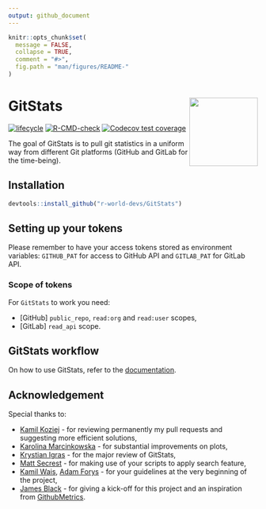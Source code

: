 ```yaml
---
output: github_document
---
```


<!-- README.md is generated from README.Rmd. Please edit that file -->

```r
knitr::opts_chunk$set(
  message = FALSE,
  collapse = TRUE,
  comment = "#>",
  fig.path = "man/figures/README-"
)
```

# GitStats <img src="man/figures/GitStats_logo.png" align="right" height="138" style="float:right; height:138px;"/>

<!-- badges: start -->
[![lifecycle](https://img.shields.io/badge/lifecycle-experimental-orange.svg)](https://lifecycle.r-lib.org/articles/stages.html#experimental)
[![R-CMD-check](https://github.com/r-world-devs/GitStats/workflows/R-CMD-check/badge.svg)](https://github.com/r-world-devs/GitStats/actions)
[![Codecov test coverage](https://codecov.io/gh/r-world-devs/GitStats/branch/devel/graph/badge.svg)](https://app.codecov.io/gh/r-world-devs/GitStats?branch=devel)
<!-- badges: end -->

The goal of GitStats is to pull git statistics in a uniform way from different Git platforms (GitHub and GitLab for the time-being). 

## Installation

```r
devtools::install_github("r-world-devs/GitStats")
```

## Setting up your tokens

Please remember to have your access tokens stored as environment variables: `GITHUB_PAT` for access to GitHub API and `GITLAB_PAT` for GitLab API.

### Scope of tokens

For `GitStats` to work you need:

- [GitHub] `public_repo`, `read:org` and `read:user` scopes,
- [GitLab] `read_api` scope.

## GitStats workflow

On how to use GitStats, refer to the [documentation](placeholder for a link to docs).

## Acknowledgement

Special thanks to:

- [Kamil Koziej](https://github.com/Cotau) - for reviewing permanently my pull requests and suggesting more efficient solutions,
- [Karolina Marcinkowska](https://github.com/marcinkowskak) - for substantial improvements on plots,
- [Krystian Igras](https://github.com/krystian8207) - for the major review of GitStats,
- [Matt Secrest](https://github.com/mattsecrest) - for making use of your scripts to apply search feature,
- [Kamil Wais](https://github.com/kalimu), [Adam Forys](https://github.com/galachad) - for your guidelines at the very beginning of the project,
- [James Black](https://github.com/epijim) - for giving a kick-off for this project and an inspiration from [GithubMetrics](https://github.com/openpharma/GithubMetrics).

